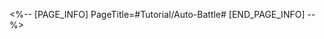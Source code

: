 <%-- [PAGE_INFO]
PageTitle=#Tutorial/Auto-Battle#
[END_PAGE_INFO] --%>
{{Tutorial
|sort      = 221101
|title     = Auto-Battle
|subtitle  = 
|type      = Battle
|about     = 
|image1    = Tutorial Auto-Battle 1.png{{subst:void|<!--$UPLOAD:<<SpriteOutput/TutorialPic/TutorialPage_221101.png>-<Tutorial Auto-Battle 1.png>>}}
|text1     = Use {{Color|h|nobold=1|auto-battle}} to cast abilities and fight automatically. However, auto-battle cannot be used in some special combat situations.
}}